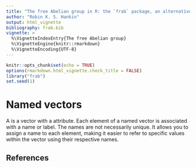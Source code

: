 ```yaml
---
title: "The free Abelian group in R: the `frab` package, an alternative implementation of named vectors"
author: "Robin K. S. Hankin"
output: html_vignette
bibliography: frab.bib
vignette: >
  %\VignetteIndexEntry{The free Abelian group}
  %\VignetteEngine{knitr::rmarkdown}
  %\VignetteEncoding{UTF-8}
---
```



```r
knitr::opts_chunk$set(echo = TRUE)
options(rmarkdown.html_vignette.check_title = FALSE)
library("frab")
set.seed(1)
```

# Named vectors

A \dfn{named vector} is a vector with a \code{names} attribute.  Each
element of a named vector is associated with a name or label.  The
names are not necessarily unique.  It allows you to assign a name to
each element, making it easier to refer to specific values within the
vector using their respective names.
  


## References
